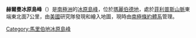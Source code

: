 {{coord|76|15|S|143|47|W|source:GNIS|display=title}}

'''赫爾曼冰原島峰'''（{{lang-en|Herrmann Nunatak}}）是[[南極洲|南極洲]]的[[冰原島峰|冰原島峰]]，位於[[瑪麗伯德地|瑪麗伯德地]]，處於[[菲利普斯山脈|菲利普斯山脈]]東端東北面7公里，由[[美國|美國]]研究隊發現和繪入地圖，現時由[[南極條約體系|南極條約體系]]管理。

{{DEFAULTSORT:Herrmann Nunatak}}
[[Category:馬里伯地冰原島峰|Category:馬里伯地冰原島峰]]


{{MarieByrdLand-geo-stub}}